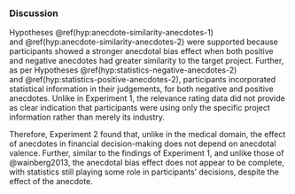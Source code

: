### Discussion

Hypotheses \@ref(hyp:anecdote-similarity-anecdotes-1)
and \@ref(hyp:anecdote-similarity-anecdotes-2) were supported because
participants showed a stronger anecdotal bias effect when both positive and
negative anecdotes had greater similarity to the target project. Further, as per
Hypotheses \@ref(hyp:statistics-negative-anecdotes-2)
and \@ref(hyp:statistics-positive-anecdotes-2), participants incorporated
statistical information in their judgements, for both negative and positive
anecdotes. Unlike in Experiment 1, the relevance rating data did not provide as
clear indication that participants were using only the specific project
information rather than merely its industry.

Therefore, Experiment 2 found that, unlike in the medical domain, the effect of
anecdotes in financial decision-making does not depend on anecdotal valence.
Further, similar to the findings of Experiment 1, and unlike those of
@wainberg2013, the anecdotal bias effect does not appear to be complete, with
statistics still playing some role in participants' decisions, despite the
effect of the anecdote.
